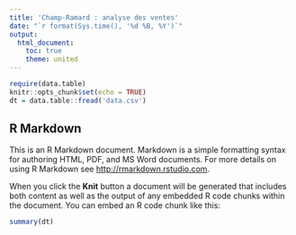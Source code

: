 ```yaml
---
title: 'Champ-Ramard : analyse des ventes'
date: "`r format(Sys.time(), '%d %B, %Y')`"
output: 
  html_document:
    toc: true
    theme: united
---
```


```r
require(data.table)
knitr::opts_chunk$set(echo = TRUE)
dt = data.table::fread('data.csv')
```

## R Markdown

This is an R Markdown document. Markdown is a simple formatting syntax for authoring HTML, PDF, and MS Word documents. For more details on using R Markdown see <http://rmarkdown.rstudio.com>.

When you click the **Knit** button a document will be generated that includes both content as well as the output of any embedded R code chunks within the document. You can embed an R code chunk like this:

```r
summary(dt)
```
